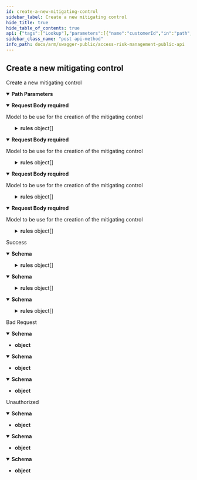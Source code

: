 ```yaml
---
id: create-a-new-mitigating-control
sidebar_label: Create a new mitigating control
hide_title: true
hide_table_of_contents: true
api: {"tags":["Lookup"],"parameters":[{"name":"customerId","in":"path","description":"Id of the customer","required":true,"schema":{"type":"string","format":"uuid"}}],"requestBody":{"description":"Model to be use for the creation of the mitigating control","content":{"application/json-patch+json":{"schema":{"required":["accountId","code","description","frequency","id","name","objective","ownerUsername","type"],"type":"object","properties":{"accountId":{"type":"integer","format":"int32"},"ownerUsername":{"type":"string"},"type":{"enum":["Undefined","ManualPreventative","AutomaticDetective","AutomativePreventative","ManualDetective"],"type":"string"},"code":{"type":"string"},"objective":{"type":"string"},"frequency":{"enum":["Daily","Weekly","Monthly","Quarterly","BiAnnual","Annual","AdHoc"],"type":"string"},"requiresTesting":{"type":"boolean"},"createdBy":{"type":"string","nullable":true},"createdDate":{"type":"string","format":"date-time"},"updatedBy":{"type":"string","nullable":true},"updatedDate":{"type":"string","format":"date-time","nullable":true},"rules":{"type":"array","items":{"required":["reason"],"type":"object","properties":{"id":{"type":"string","format":"uuid"},"ruleId":{"type":"string","format":"uuid"},"ruleName":{"type":"string","nullable":true},"reason":{"type":"string"},"users":{"type":"array","items":{"required":["reason","username"],"type":"object","properties":{"id":{"type":"string","format":"uuid"},"username":{"type":"string"},"reason":{"type":"string"}},"additionalProperties":false},"nullable":true}},"additionalProperties":false},"nullable":true},"id":{"type":"string","format":"uuid"},"mitigatingControlCode":{"type":"string","nullable":true},"name":{"type":"string"},"description":{"type":"string"}},"additionalProperties":false}},"application/json":{"schema":{"required":["accountId","code","description","frequency","id","name","objective","ownerUsername","type"],"type":"object","properties":{"accountId":{"type":"integer","format":"int32"},"ownerUsername":{"type":"string"},"type":{"enum":["Undefined","ManualPreventative","AutomaticDetective","AutomativePreventative","ManualDetective"],"type":"string"},"code":{"type":"string"},"objective":{"type":"string"},"frequency":{"enum":["Daily","Weekly","Monthly","Quarterly","BiAnnual","Annual","AdHoc"],"type":"string"},"requiresTesting":{"type":"boolean"},"createdBy":{"type":"string","nullable":true},"createdDate":{"type":"string","format":"date-time"},"updatedBy":{"type":"string","nullable":true},"updatedDate":{"type":"string","format":"date-time","nullable":true},"rules":{"type":"array","items":{"required":["reason"],"type":"object","properties":{"id":{"type":"string","format":"uuid"},"ruleId":{"type":"string","format":"uuid"},"ruleName":{"type":"string","nullable":true},"reason":{"type":"string"},"users":{"type":"array","items":{"required":["reason","username"],"type":"object","properties":{"id":{"type":"string","format":"uuid"},"username":{"type":"string"},"reason":{"type":"string"}},"additionalProperties":false},"nullable":true}},"additionalProperties":false},"nullable":true},"id":{"type":"string","format":"uuid"},"mitigatingControlCode":{"type":"string","nullable":true},"name":{"type":"string"},"description":{"type":"string"}},"additionalProperties":false}},"text/json":{"schema":{"required":["accountId","code","description","frequency","id","name","objective","ownerUsername","type"],"type":"object","properties":{"accountId":{"type":"integer","format":"int32"},"ownerUsername":{"type":"string"},"type":{"enum":["Undefined","ManualPreventative","AutomaticDetective","AutomativePreventative","ManualDetective"],"type":"string"},"code":{"type":"string"},"objective":{"type":"string"},"frequency":{"enum":["Daily","Weekly","Monthly","Quarterly","BiAnnual","Annual","AdHoc"],"type":"string"},"requiresTesting":{"type":"boolean"},"createdBy":{"type":"string","nullable":true},"createdDate":{"type":"string","format":"date-time"},"updatedBy":{"type":"string","nullable":true},"updatedDate":{"type":"string","format":"date-time","nullable":true},"rules":{"type":"array","items":{"required":["reason"],"type":"object","properties":{"id":{"type":"string","format":"uuid"},"ruleId":{"type":"string","format":"uuid"},"ruleName":{"type":"string","nullable":true},"reason":{"type":"string"},"users":{"type":"array","items":{"required":["reason","username"],"type":"object","properties":{"id":{"type":"string","format":"uuid"},"username":{"type":"string"},"reason":{"type":"string"}},"additionalProperties":false},"nullable":true}},"additionalProperties":false},"nullable":true},"id":{"type":"string","format":"uuid"},"mitigatingControlCode":{"type":"string","nullable":true},"name":{"type":"string"},"description":{"type":"string"}},"additionalProperties":false}},"application/*+json":{"schema":{"required":["accountId","code","description","frequency","id","name","objective","ownerUsername","type"],"type":"object","properties":{"accountId":{"type":"integer","format":"int32"},"ownerUsername":{"type":"string"},"type":{"enum":["Undefined","ManualPreventative","AutomaticDetective","AutomativePreventative","ManualDetective"],"type":"string"},"code":{"type":"string"},"objective":{"type":"string"},"frequency":{"enum":["Daily","Weekly","Monthly","Quarterly","BiAnnual","Annual","AdHoc"],"type":"string"},"requiresTesting":{"type":"boolean"},"createdBy":{"type":"string","nullable":true},"createdDate":{"type":"string","format":"date-time"},"updatedBy":{"type":"string","nullable":true},"updatedDate":{"type":"string","format":"date-time","nullable":true},"rules":{"type":"array","items":{"required":["reason"],"type":"object","properties":{"id":{"type":"string","format":"uuid"},"ruleId":{"type":"string","format":"uuid"},"ruleName":{"type":"string","nullable":true},"reason":{"type":"string"},"users":{"type":"array","items":{"required":["reason","username"],"type":"object","properties":{"id":{"type":"string","format":"uuid"},"username":{"type":"string"},"reason":{"type":"string"}},"additionalProperties":false},"nullable":true}},"additionalProperties":false},"nullable":true},"id":{"type":"string","format":"uuid"},"mitigatingControlCode":{"type":"string","nullable":true},"name":{"type":"string"},"description":{"type":"string"}},"additionalProperties":false}}},"required":true},"responses":{"200":{"description":"Success","content":{"text/plain":{"schema":{"required":["accountId","code","description","frequency","id","name","objective","ownerUsername","type"],"type":"object","properties":{"accountId":{"type":"integer","format":"int32"},"ownerUsername":{"type":"string"},"type":{"enum":["Undefined","ManualPreventative","AutomaticDetective","AutomativePreventative","ManualDetective"],"type":"string"},"code":{"type":"string"},"objective":{"type":"string"},"frequency":{"enum":["Daily","Weekly","Monthly","Quarterly","BiAnnual","Annual","AdHoc"],"type":"string"},"requiresTesting":{"type":"boolean"},"createdBy":{"type":"string","nullable":true},"createdDate":{"type":"string","format":"date-time"},"updatedBy":{"type":"string","nullable":true},"updatedDate":{"type":"string","format":"date-time","nullable":true},"rules":{"type":"array","items":{"required":["reason"],"type":"object","properties":{"id":{"type":"string","format":"uuid"},"ruleId":{"type":"string","format":"uuid"},"ruleName":{"type":"string","nullable":true},"reason":{"type":"string"},"users":{"type":"array","items":{"required":["reason","username"],"type":"object","properties":{"id":{"type":"string","format":"uuid"},"username":{"type":"string"},"reason":{"type":"string"}},"additionalProperties":false},"nullable":true}},"additionalProperties":false},"nullable":true},"id":{"type":"string","format":"uuid"},"mitigatingControlCode":{"type":"string","nullable":true},"name":{"type":"string"},"description":{"type":"string"}},"additionalProperties":false}},"application/json":{"schema":{"required":["accountId","code","description","frequency","id","name","objective","ownerUsername","type"],"type":"object","properties":{"accountId":{"type":"integer","format":"int32"},"ownerUsername":{"type":"string"},"type":{"enum":["Undefined","ManualPreventative","AutomaticDetective","AutomativePreventative","ManualDetective"],"type":"string"},"code":{"type":"string"},"objective":{"type":"string"},"frequency":{"enum":["Daily","Weekly","Monthly","Quarterly","BiAnnual","Annual","AdHoc"],"type":"string"},"requiresTesting":{"type":"boolean"},"createdBy":{"type":"string","nullable":true},"createdDate":{"type":"string","format":"date-time"},"updatedBy":{"type":"string","nullable":true},"updatedDate":{"type":"string","format":"date-time","nullable":true},"rules":{"type":"array","items":{"required":["reason"],"type":"object","properties":{"id":{"type":"string","format":"uuid"},"ruleId":{"type":"string","format":"uuid"},"ruleName":{"type":"string","nullable":true},"reason":{"type":"string"},"users":{"type":"array","items":{"required":["reason","username"],"type":"object","properties":{"id":{"type":"string","format":"uuid"},"username":{"type":"string"},"reason":{"type":"string"}},"additionalProperties":false},"nullable":true}},"additionalProperties":false},"nullable":true},"id":{"type":"string","format":"uuid"},"mitigatingControlCode":{"type":"string","nullable":true},"name":{"type":"string"},"description":{"type":"string"}},"additionalProperties":false}},"text/json":{"schema":{"required":["accountId","code","description","frequency","id","name","objective","ownerUsername","type"],"type":"object","properties":{"accountId":{"type":"integer","format":"int32"},"ownerUsername":{"type":"string"},"type":{"enum":["Undefined","ManualPreventative","AutomaticDetective","AutomativePreventative","ManualDetective"],"type":"string"},"code":{"type":"string"},"objective":{"type":"string"},"frequency":{"enum":["Daily","Weekly","Monthly","Quarterly","BiAnnual","Annual","AdHoc"],"type":"string"},"requiresTesting":{"type":"boolean"},"createdBy":{"type":"string","nullable":true},"createdDate":{"type":"string","format":"date-time"},"updatedBy":{"type":"string","nullable":true},"updatedDate":{"type":"string","format":"date-time","nullable":true},"rules":{"type":"array","items":{"required":["reason"],"type":"object","properties":{"id":{"type":"string","format":"uuid"},"ruleId":{"type":"string","format":"uuid"},"ruleName":{"type":"string","nullable":true},"reason":{"type":"string"},"users":{"type":"array","items":{"required":["reason","username"],"type":"object","properties":{"id":{"type":"string","format":"uuid"},"username":{"type":"string"},"reason":{"type":"string"}},"additionalProperties":false},"nullable":true}},"additionalProperties":false},"nullable":true},"id":{"type":"string","format":"uuid"},"mitigatingControlCode":{"type":"string","nullable":true},"name":{"type":"string"},"description":{"type":"string"}},"additionalProperties":false}}}},"400":{"description":"Bad Request","content":{"text/plain":{"schema":{"type":"object","additionalProperties":false}},"application/json":{"schema":{"type":"object","additionalProperties":false}},"text/json":{"schema":{"type":"object","additionalProperties":false}}}},"401":{"description":"Unauthorized","content":{"text/plain":{"schema":{"type":"object","additionalProperties":false}},"application/json":{"schema":{"type":"object","additionalProperties":false}},"text/json":{"schema":{"type":"object","additionalProperties":false}}}}},"description":"Create a new mitigating control","method":"post","path":"/api/v1/lookup/customer/{customerId}/mitigatingControls","jsonRequestBodyExample":{"accountId":0,"ownerUsername":"string","type":"Undefined","code":"string","objective":"string","frequency":"Daily","requiresTesting":true,"createdBy":"string","createdDate":"2022-08-18","updatedBy":"string","updatedDate":"2022-08-18","rules":[{"id":"3fa85f64-5717-4562-b3fc-2c963f66afa6","ruleId":"3fa85f64-5717-4562-b3fc-2c963f66afa6","ruleName":"string","reason":"string","users":[{"id":"3fa85f64-5717-4562-b3fc-2c963f66afa6","username":"string","reason":"string"}]}],"id":"3fa85f64-5717-4562-b3fc-2c963f66afa6","mitigatingControlCode":"string","name":"string","description":"string"},"info":{"title":"Access Risk Management Public API","version":"1.0"},"postman":{"name":"Create a new mitigating control","description":{"type":"text/plain"},"url":{"path":["api","v1","lookup","customer",":customerId","mitigatingControls"],"host":["{{baseUrl}}"],"query":[],"variable":[{"disabled":false,"description":{"content":"(Required) Id of the customer","type":"text/plain"},"type":"any","value":"","key":"customerId"}]},"header":[{"key":"Content-Type","value":"application/json"},{"key":"Accept","value":"text/plain"}],"method":"POST","body":{"mode":"raw","raw":"\"\"","options":{"raw":{"language":"json"}}}}}
sidebar_class_name: "post api-method"
info_path: docs/arm/swagger-public/access-risk-management-public-api
---
```



## Create a new mitigating control



Create a new mitigating control

<details style={{"marginBottom":"1rem"}} data-collapsed={false} open={true}><summary style={{}}><strong>Path Parameters</strong></summary><div><ul><ParamsItem className={"paramsItem"} param={{"name":"customerId","in":"path","description":"Id of the customer","required":true,"schema":{"type":"string","format":"uuid"}}}></ParamsItem></ul></div></details><MimeTabs groupId={"mime-type"}><TabItem label={"application/json-patch+json"} value={"application/json-patch+json"}><details style={{}} data-collapsed={false} open={true}><summary style={{"textAlign":"left"}}><strong>Request Body</strong><strong style={{"fontSize":"var(--ifm-code-font-size)","color":"var(--openapi-required)"}}> required</strong></summary><div style={{"textAlign":"left","marginLeft":"1rem"}}><div style={{"marginTop":"1rem","marginBottom":"1rem"}}>

Model to be use for the creation of the mitigating control

</div></div><ul style={{"marginLeft":"1rem"}}><SchemaItem collapsible={false} name={"accountId"} required={true} schemaDescription={undefined} schemaName={"int32"} qualifierMessage={undefined} defaultValue={undefined}></SchemaItem><SchemaItem collapsible={false} name={"ownerUsername"} required={true} schemaDescription={undefined} schemaName={"string"} qualifierMessage={undefined} defaultValue={undefined}></SchemaItem><SchemaItem collapsible={false} name={"type"} required={true} schemaDescription={undefined} schemaName={"string"} qualifierMessage={"**Possible values:** [`Undefined`, `ManualPreventative`, `AutomaticDetective`, `AutomativePreventative`, `ManualDetective`]"} defaultValue={undefined}></SchemaItem><SchemaItem collapsible={false} name={"code"} required={true} schemaDescription={undefined} schemaName={"string"} qualifierMessage={undefined} defaultValue={undefined}></SchemaItem><SchemaItem collapsible={false} name={"objective"} required={true} schemaDescription={undefined} schemaName={"string"} qualifierMessage={undefined} defaultValue={undefined}></SchemaItem><SchemaItem collapsible={false} name={"frequency"} required={true} schemaDescription={undefined} schemaName={"string"} qualifierMessage={"**Possible values:** [`Daily`, `Weekly`, `Monthly`, `Quarterly`, `BiAnnual`, `Annual`, `AdHoc`]"} defaultValue={undefined}></SchemaItem><SchemaItem collapsible={false} name={"requiresTesting"} required={false} schemaDescription={undefined} schemaName={"boolean"} qualifierMessage={undefined} defaultValue={undefined}></SchemaItem><SchemaItem collapsible={false} name={"createdBy"} required={false} schemaDescription={undefined} schemaName={"string"} qualifierMessage={undefined} defaultValue={undefined}></SchemaItem><SchemaItem collapsible={false} name={"createdDate"} required={false} schemaDescription={undefined} schemaName={"date-time"} qualifierMessage={undefined} defaultValue={undefined}></SchemaItem><SchemaItem collapsible={false} name={"updatedBy"} required={false} schemaDescription={undefined} schemaName={"string"} qualifierMessage={undefined} defaultValue={undefined}></SchemaItem><SchemaItem collapsible={false} name={"updatedDate"} required={false} schemaDescription={undefined} schemaName={"date-time"} qualifierMessage={undefined} defaultValue={undefined}></SchemaItem><SchemaItem collapsible={true} className={"schemaItem"}><details style={{}}><summary style={{}}><strong>rules</strong><span style={{"opacity":"0.6"}}> object[]</span></summary><div style={{"marginLeft":"1rem"}}><SchemaItem collapsible={false} name={"id"} required={false} schemaDescription={undefined} schemaName={"uuid"} qualifierMessage={undefined} defaultValue={undefined}></SchemaItem><SchemaItem collapsible={false} name={"ruleId"} required={false} schemaDescription={undefined} schemaName={"uuid"} qualifierMessage={undefined} defaultValue={undefined}></SchemaItem><SchemaItem collapsible={false} name={"ruleName"} required={false} schemaDescription={undefined} schemaName={"string"} qualifierMessage={undefined} defaultValue={undefined}></SchemaItem><SchemaItem collapsible={false} name={"reason"} required={true} schemaDescription={undefined} schemaName={"string"} qualifierMessage={undefined} defaultValue={undefined}></SchemaItem><SchemaItem collapsible={true} className={"schemaItem"}><details style={{}}><summary style={{}}><strong>users</strong><span style={{"opacity":"0.6"}}> object[]</span></summary><div style={{"marginLeft":"1rem"}}><SchemaItem collapsible={false} name={"id"} required={false} schemaDescription={undefined} schemaName={"uuid"} qualifierMessage={undefined} defaultValue={undefined}></SchemaItem><SchemaItem collapsible={false} name={"username"} required={true} schemaDescription={undefined} schemaName={"string"} qualifierMessage={undefined} defaultValue={undefined}></SchemaItem><SchemaItem collapsible={false} name={"reason"} required={true} schemaDescription={undefined} schemaName={"string"} qualifierMessage={undefined} defaultValue={undefined}></SchemaItem></div></details></SchemaItem></div></details></SchemaItem><SchemaItem collapsible={false} name={"id"} required={true} schemaDescription={undefined} schemaName={"uuid"} qualifierMessage={undefined} defaultValue={undefined}></SchemaItem><SchemaItem collapsible={false} name={"mitigatingControlCode"} required={false} schemaDescription={undefined} schemaName={"string"} qualifierMessage={undefined} defaultValue={undefined}></SchemaItem><SchemaItem collapsible={false} name={"name"} required={true} schemaDescription={undefined} schemaName={"string"} qualifierMessage={undefined} defaultValue={undefined}></SchemaItem><SchemaItem collapsible={false} name={"description"} required={true} schemaDescription={undefined} schemaName={"string"} qualifierMessage={undefined} defaultValue={undefined}></SchemaItem></ul></details></TabItem><TabItem label={"application/json"} value={"application/json"}><details style={{}} data-collapsed={false} open={true}><summary style={{"textAlign":"left"}}><strong>Request Body</strong><strong style={{"fontSize":"var(--ifm-code-font-size)","color":"var(--openapi-required)"}}> required</strong></summary><div style={{"textAlign":"left","marginLeft":"1rem"}}><div style={{"marginTop":"1rem","marginBottom":"1rem"}}>

Model to be use for the creation of the mitigating control

</div></div><ul style={{"marginLeft":"1rem"}}><SchemaItem collapsible={false} name={"accountId"} required={true} schemaDescription={undefined} schemaName={"int32"} qualifierMessage={undefined} defaultValue={undefined}></SchemaItem><SchemaItem collapsible={false} name={"ownerUsername"} required={true} schemaDescription={undefined} schemaName={"string"} qualifierMessage={undefined} defaultValue={undefined}></SchemaItem><SchemaItem collapsible={false} name={"type"} required={true} schemaDescription={undefined} schemaName={"string"} qualifierMessage={"**Possible values:** [`Undefined`, `ManualPreventative`, `AutomaticDetective`, `AutomativePreventative`, `ManualDetective`]"} defaultValue={undefined}></SchemaItem><SchemaItem collapsible={false} name={"code"} required={true} schemaDescription={undefined} schemaName={"string"} qualifierMessage={undefined} defaultValue={undefined}></SchemaItem><SchemaItem collapsible={false} name={"objective"} required={true} schemaDescription={undefined} schemaName={"string"} qualifierMessage={undefined} defaultValue={undefined}></SchemaItem><SchemaItem collapsible={false} name={"frequency"} required={true} schemaDescription={undefined} schemaName={"string"} qualifierMessage={"**Possible values:** [`Daily`, `Weekly`, `Monthly`, `Quarterly`, `BiAnnual`, `Annual`, `AdHoc`]"} defaultValue={undefined}></SchemaItem><SchemaItem collapsible={false} name={"requiresTesting"} required={false} schemaDescription={undefined} schemaName={"boolean"} qualifierMessage={undefined} defaultValue={undefined}></SchemaItem><SchemaItem collapsible={false} name={"createdBy"} required={false} schemaDescription={undefined} schemaName={"string"} qualifierMessage={undefined} defaultValue={undefined}></SchemaItem><SchemaItem collapsible={false} name={"createdDate"} required={false} schemaDescription={undefined} schemaName={"date-time"} qualifierMessage={undefined} defaultValue={undefined}></SchemaItem><SchemaItem collapsible={false} name={"updatedBy"} required={false} schemaDescription={undefined} schemaName={"string"} qualifierMessage={undefined} defaultValue={undefined}></SchemaItem><SchemaItem collapsible={false} name={"updatedDate"} required={false} schemaDescription={undefined} schemaName={"date-time"} qualifierMessage={undefined} defaultValue={undefined}></SchemaItem><SchemaItem collapsible={true} className={"schemaItem"}><details style={{}}><summary style={{}}><strong>rules</strong><span style={{"opacity":"0.6"}}> object[]</span></summary><div style={{"marginLeft":"1rem"}}><SchemaItem collapsible={false} name={"id"} required={false} schemaDescription={undefined} schemaName={"uuid"} qualifierMessage={undefined} defaultValue={undefined}></SchemaItem><SchemaItem collapsible={false} name={"ruleId"} required={false} schemaDescription={undefined} schemaName={"uuid"} qualifierMessage={undefined} defaultValue={undefined}></SchemaItem><SchemaItem collapsible={false} name={"ruleName"} required={false} schemaDescription={undefined} schemaName={"string"} qualifierMessage={undefined} defaultValue={undefined}></SchemaItem><SchemaItem collapsible={false} name={"reason"} required={true} schemaDescription={undefined} schemaName={"string"} qualifierMessage={undefined} defaultValue={undefined}></SchemaItem><SchemaItem collapsible={true} className={"schemaItem"}><details style={{}}><summary style={{}}><strong>users</strong><span style={{"opacity":"0.6"}}> object[]</span></summary><div style={{"marginLeft":"1rem"}}><SchemaItem collapsible={false} name={"id"} required={false} schemaDescription={undefined} schemaName={"uuid"} qualifierMessage={undefined} defaultValue={undefined}></SchemaItem><SchemaItem collapsible={false} name={"username"} required={true} schemaDescription={undefined} schemaName={"string"} qualifierMessage={undefined} defaultValue={undefined}></SchemaItem><SchemaItem collapsible={false} name={"reason"} required={true} schemaDescription={undefined} schemaName={"string"} qualifierMessage={undefined} defaultValue={undefined}></SchemaItem></div></details></SchemaItem></div></details></SchemaItem><SchemaItem collapsible={false} name={"id"} required={true} schemaDescription={undefined} schemaName={"uuid"} qualifierMessage={undefined} defaultValue={undefined}></SchemaItem><SchemaItem collapsible={false} name={"mitigatingControlCode"} required={false} schemaDescription={undefined} schemaName={"string"} qualifierMessage={undefined} defaultValue={undefined}></SchemaItem><SchemaItem collapsible={false} name={"name"} required={true} schemaDescription={undefined} schemaName={"string"} qualifierMessage={undefined} defaultValue={undefined}></SchemaItem><SchemaItem collapsible={false} name={"description"} required={true} schemaDescription={undefined} schemaName={"string"} qualifierMessage={undefined} defaultValue={undefined}></SchemaItem></ul></details></TabItem><TabItem label={"text/json"} value={"text/json"}><details style={{}} data-collapsed={false} open={true}><summary style={{"textAlign":"left"}}><strong>Request Body</strong><strong style={{"fontSize":"var(--ifm-code-font-size)","color":"var(--openapi-required)"}}> required</strong></summary><div style={{"textAlign":"left","marginLeft":"1rem"}}><div style={{"marginTop":"1rem","marginBottom":"1rem"}}>

Model to be use for the creation of the mitigating control

</div></div><ul style={{"marginLeft":"1rem"}}><SchemaItem collapsible={false} name={"accountId"} required={true} schemaDescription={undefined} schemaName={"int32"} qualifierMessage={undefined} defaultValue={undefined}></SchemaItem><SchemaItem collapsible={false} name={"ownerUsername"} required={true} schemaDescription={undefined} schemaName={"string"} qualifierMessage={undefined} defaultValue={undefined}></SchemaItem><SchemaItem collapsible={false} name={"type"} required={true} schemaDescription={undefined} schemaName={"string"} qualifierMessage={"**Possible values:** [`Undefined`, `ManualPreventative`, `AutomaticDetective`, `AutomativePreventative`, `ManualDetective`]"} defaultValue={undefined}></SchemaItem><SchemaItem collapsible={false} name={"code"} required={true} schemaDescription={undefined} schemaName={"string"} qualifierMessage={undefined} defaultValue={undefined}></SchemaItem><SchemaItem collapsible={false} name={"objective"} required={true} schemaDescription={undefined} schemaName={"string"} qualifierMessage={undefined} defaultValue={undefined}></SchemaItem><SchemaItem collapsible={false} name={"frequency"} required={true} schemaDescription={undefined} schemaName={"string"} qualifierMessage={"**Possible values:** [`Daily`, `Weekly`, `Monthly`, `Quarterly`, `BiAnnual`, `Annual`, `AdHoc`]"} defaultValue={undefined}></SchemaItem><SchemaItem collapsible={false} name={"requiresTesting"} required={false} schemaDescription={undefined} schemaName={"boolean"} qualifierMessage={undefined} defaultValue={undefined}></SchemaItem><SchemaItem collapsible={false} name={"createdBy"} required={false} schemaDescription={undefined} schemaName={"string"} qualifierMessage={undefined} defaultValue={undefined}></SchemaItem><SchemaItem collapsible={false} name={"createdDate"} required={false} schemaDescription={undefined} schemaName={"date-time"} qualifierMessage={undefined} defaultValue={undefined}></SchemaItem><SchemaItem collapsible={false} name={"updatedBy"} required={false} schemaDescription={undefined} schemaName={"string"} qualifierMessage={undefined} defaultValue={undefined}></SchemaItem><SchemaItem collapsible={false} name={"updatedDate"} required={false} schemaDescription={undefined} schemaName={"date-time"} qualifierMessage={undefined} defaultValue={undefined}></SchemaItem><SchemaItem collapsible={true} className={"schemaItem"}><details style={{}}><summary style={{}}><strong>rules</strong><span style={{"opacity":"0.6"}}> object[]</span></summary><div style={{"marginLeft":"1rem"}}><SchemaItem collapsible={false} name={"id"} required={false} schemaDescription={undefined} schemaName={"uuid"} qualifierMessage={undefined} defaultValue={undefined}></SchemaItem><SchemaItem collapsible={false} name={"ruleId"} required={false} schemaDescription={undefined} schemaName={"uuid"} qualifierMessage={undefined} defaultValue={undefined}></SchemaItem><SchemaItem collapsible={false} name={"ruleName"} required={false} schemaDescription={undefined} schemaName={"string"} qualifierMessage={undefined} defaultValue={undefined}></SchemaItem><SchemaItem collapsible={false} name={"reason"} required={true} schemaDescription={undefined} schemaName={"string"} qualifierMessage={undefined} defaultValue={undefined}></SchemaItem><SchemaItem collapsible={true} className={"schemaItem"}><details style={{}}><summary style={{}}><strong>users</strong><span style={{"opacity":"0.6"}}> object[]</span></summary><div style={{"marginLeft":"1rem"}}><SchemaItem collapsible={false} name={"id"} required={false} schemaDescription={undefined} schemaName={"uuid"} qualifierMessage={undefined} defaultValue={undefined}></SchemaItem><SchemaItem collapsible={false} name={"username"} required={true} schemaDescription={undefined} schemaName={"string"} qualifierMessage={undefined} defaultValue={undefined}></SchemaItem><SchemaItem collapsible={false} name={"reason"} required={true} schemaDescription={undefined} schemaName={"string"} qualifierMessage={undefined} defaultValue={undefined}></SchemaItem></div></details></SchemaItem></div></details></SchemaItem><SchemaItem collapsible={false} name={"id"} required={true} schemaDescription={undefined} schemaName={"uuid"} qualifierMessage={undefined} defaultValue={undefined}></SchemaItem><SchemaItem collapsible={false} name={"mitigatingControlCode"} required={false} schemaDescription={undefined} schemaName={"string"} qualifierMessage={undefined} defaultValue={undefined}></SchemaItem><SchemaItem collapsible={false} name={"name"} required={true} schemaDescription={undefined} schemaName={"string"} qualifierMessage={undefined} defaultValue={undefined}></SchemaItem><SchemaItem collapsible={false} name={"description"} required={true} schemaDescription={undefined} schemaName={"string"} qualifierMessage={undefined} defaultValue={undefined}></SchemaItem></ul></details></TabItem><TabItem label={"application/*+json"} value={"application/*+json"}><details style={{}} data-collapsed={false} open={true}><summary style={{"textAlign":"left"}}><strong>Request Body</strong><strong style={{"fontSize":"var(--ifm-code-font-size)","color":"var(--openapi-required)"}}> required</strong></summary><div style={{"textAlign":"left","marginLeft":"1rem"}}><div style={{"marginTop":"1rem","marginBottom":"1rem"}}>

Model to be use for the creation of the mitigating control

</div></div><ul style={{"marginLeft":"1rem"}}><SchemaItem collapsible={false} name={"accountId"} required={true} schemaDescription={undefined} schemaName={"int32"} qualifierMessage={undefined} defaultValue={undefined}></SchemaItem><SchemaItem collapsible={false} name={"ownerUsername"} required={true} schemaDescription={undefined} schemaName={"string"} qualifierMessage={undefined} defaultValue={undefined}></SchemaItem><SchemaItem collapsible={false} name={"type"} required={true} schemaDescription={undefined} schemaName={"string"} qualifierMessage={"**Possible values:** [`Undefined`, `ManualPreventative`, `AutomaticDetective`, `AutomativePreventative`, `ManualDetective`]"} defaultValue={undefined}></SchemaItem><SchemaItem collapsible={false} name={"code"} required={true} schemaDescription={undefined} schemaName={"string"} qualifierMessage={undefined} defaultValue={undefined}></SchemaItem><SchemaItem collapsible={false} name={"objective"} required={true} schemaDescription={undefined} schemaName={"string"} qualifierMessage={undefined} defaultValue={undefined}></SchemaItem><SchemaItem collapsible={false} name={"frequency"} required={true} schemaDescription={undefined} schemaName={"string"} qualifierMessage={"**Possible values:** [`Daily`, `Weekly`, `Monthly`, `Quarterly`, `BiAnnual`, `Annual`, `AdHoc`]"} defaultValue={undefined}></SchemaItem><SchemaItem collapsible={false} name={"requiresTesting"} required={false} schemaDescription={undefined} schemaName={"boolean"} qualifierMessage={undefined} defaultValue={undefined}></SchemaItem><SchemaItem collapsible={false} name={"createdBy"} required={false} schemaDescription={undefined} schemaName={"string"} qualifierMessage={undefined} defaultValue={undefined}></SchemaItem><SchemaItem collapsible={false} name={"createdDate"} required={false} schemaDescription={undefined} schemaName={"date-time"} qualifierMessage={undefined} defaultValue={undefined}></SchemaItem><SchemaItem collapsible={false} name={"updatedBy"} required={false} schemaDescription={undefined} schemaName={"string"} qualifierMessage={undefined} defaultValue={undefined}></SchemaItem><SchemaItem collapsible={false} name={"updatedDate"} required={false} schemaDescription={undefined} schemaName={"date-time"} qualifierMessage={undefined} defaultValue={undefined}></SchemaItem><SchemaItem collapsible={true} className={"schemaItem"}><details style={{}}><summary style={{}}><strong>rules</strong><span style={{"opacity":"0.6"}}> object[]</span></summary><div style={{"marginLeft":"1rem"}}><SchemaItem collapsible={false} name={"id"} required={false} schemaDescription={undefined} schemaName={"uuid"} qualifierMessage={undefined} defaultValue={undefined}></SchemaItem><SchemaItem collapsible={false} name={"ruleId"} required={false} schemaDescription={undefined} schemaName={"uuid"} qualifierMessage={undefined} defaultValue={undefined}></SchemaItem><SchemaItem collapsible={false} name={"ruleName"} required={false} schemaDescription={undefined} schemaName={"string"} qualifierMessage={undefined} defaultValue={undefined}></SchemaItem><SchemaItem collapsible={false} name={"reason"} required={true} schemaDescription={undefined} schemaName={"string"} qualifierMessage={undefined} defaultValue={undefined}></SchemaItem><SchemaItem collapsible={true} className={"schemaItem"}><details style={{}}><summary style={{}}><strong>users</strong><span style={{"opacity":"0.6"}}> object[]</span></summary><div style={{"marginLeft":"1rem"}}><SchemaItem collapsible={false} name={"id"} required={false} schemaDescription={undefined} schemaName={"uuid"} qualifierMessage={undefined} defaultValue={undefined}></SchemaItem><SchemaItem collapsible={false} name={"username"} required={true} schemaDescription={undefined} schemaName={"string"} qualifierMessage={undefined} defaultValue={undefined}></SchemaItem><SchemaItem collapsible={false} name={"reason"} required={true} schemaDescription={undefined} schemaName={"string"} qualifierMessage={undefined} defaultValue={undefined}></SchemaItem></div></details></SchemaItem></div></details></SchemaItem><SchemaItem collapsible={false} name={"id"} required={true} schemaDescription={undefined} schemaName={"uuid"} qualifierMessage={undefined} defaultValue={undefined}></SchemaItem><SchemaItem collapsible={false} name={"mitigatingControlCode"} required={false} schemaDescription={undefined} schemaName={"string"} qualifierMessage={undefined} defaultValue={undefined}></SchemaItem><SchemaItem collapsible={false} name={"name"} required={true} schemaDescription={undefined} schemaName={"string"} qualifierMessage={undefined} defaultValue={undefined}></SchemaItem><SchemaItem collapsible={false} name={"description"} required={true} schemaDescription={undefined} schemaName={"string"} qualifierMessage={undefined} defaultValue={undefined}></SchemaItem></ul></details></TabItem></MimeTabs><div><ApiTabs><TabItem label={"200"} value={"200"}><div>

Success

</div><div><MimeTabs groupId={"mime-type"}><TabItem label={"text/plain"} value={"text/plain"}><SchemaTabs groupId={"schema-tabs"}><TabItem label={"Schema"} value={"Schema"}><details style={{}} data-collapsed={false} open={true}><summary style={{"textAlign":"left"}}><strong>Schema</strong></summary><div style={{"textAlign":"left","marginLeft":"1rem"}}></div><ul style={{"marginLeft":"1rem"}}><SchemaItem collapsible={false} name={"accountId"} required={false} schemaDescription={undefined} schemaName={"int32"} qualifierMessage={undefined} defaultValue={undefined}></SchemaItem><SchemaItem collapsible={false} name={"ownerUsername"} required={false} schemaDescription={undefined} schemaName={"string"} qualifierMessage={undefined} defaultValue={undefined}></SchemaItem><SchemaItem collapsible={false} name={"type"} required={false} schemaDescription={undefined} schemaName={"string"} qualifierMessage={"**Possible values:** [`Undefined`, `ManualPreventative`, `AutomaticDetective`, `AutomativePreventative`, `ManualDetective`]"} defaultValue={undefined}></SchemaItem><SchemaItem collapsible={false} name={"code"} required={false} schemaDescription={undefined} schemaName={"string"} qualifierMessage={undefined} defaultValue={undefined}></SchemaItem><SchemaItem collapsible={false} name={"objective"} required={false} schemaDescription={undefined} schemaName={"string"} qualifierMessage={undefined} defaultValue={undefined}></SchemaItem><SchemaItem collapsible={false} name={"frequency"} required={false} schemaDescription={undefined} schemaName={"string"} qualifierMessage={"**Possible values:** [`Daily`, `Weekly`, `Monthly`, `Quarterly`, `BiAnnual`, `Annual`, `AdHoc`]"} defaultValue={undefined}></SchemaItem><SchemaItem collapsible={false} name={"requiresTesting"} required={false} schemaDescription={undefined} schemaName={"boolean"} qualifierMessage={undefined} defaultValue={undefined}></SchemaItem><SchemaItem collapsible={false} name={"createdBy"} required={false} schemaDescription={undefined} schemaName={"string"} qualifierMessage={undefined} defaultValue={undefined}></SchemaItem><SchemaItem collapsible={false} name={"createdDate"} required={false} schemaDescription={undefined} schemaName={"date-time"} qualifierMessage={undefined} defaultValue={undefined}></SchemaItem><SchemaItem collapsible={false} name={"updatedBy"} required={false} schemaDescription={undefined} schemaName={"string"} qualifierMessage={undefined} defaultValue={undefined}></SchemaItem><SchemaItem collapsible={false} name={"updatedDate"} required={false} schemaDescription={undefined} schemaName={"date-time"} qualifierMessage={undefined} defaultValue={undefined}></SchemaItem><SchemaItem collapsible={true} className={"schemaItem"}><details style={{}}><summary style={{}}><strong>rules</strong><span style={{"opacity":"0.6"}}> object[]</span></summary><div style={{"marginLeft":"1rem"}}><SchemaItem collapsible={false} name={"id"} required={false} schemaDescription={undefined} schemaName={"uuid"} qualifierMessage={undefined} defaultValue={undefined}></SchemaItem><SchemaItem collapsible={false} name={"ruleId"} required={false} schemaDescription={undefined} schemaName={"uuid"} qualifierMessage={undefined} defaultValue={undefined}></SchemaItem><SchemaItem collapsible={false} name={"ruleName"} required={false} schemaDescription={undefined} schemaName={"string"} qualifierMessage={undefined} defaultValue={undefined}></SchemaItem><SchemaItem collapsible={false} name={"reason"} required={false} schemaDescription={undefined} schemaName={"string"} qualifierMessage={undefined} defaultValue={undefined}></SchemaItem><SchemaItem collapsible={true} className={"schemaItem"}><details style={{}}><summary style={{}}><strong>users</strong><span style={{"opacity":"0.6"}}> object[]</span></summary><div style={{"marginLeft":"1rem"}}><SchemaItem collapsible={false} name={"id"} required={false} schemaDescription={undefined} schemaName={"uuid"} qualifierMessage={undefined} defaultValue={undefined}></SchemaItem><SchemaItem collapsible={false} name={"username"} required={false} schemaDescription={undefined} schemaName={"string"} qualifierMessage={undefined} defaultValue={undefined}></SchemaItem><SchemaItem collapsible={false} name={"reason"} required={false} schemaDescription={undefined} schemaName={"string"} qualifierMessage={undefined} defaultValue={undefined}></SchemaItem></div></details></SchemaItem></div></details></SchemaItem><SchemaItem collapsible={false} name={"id"} required={false} schemaDescription={undefined} schemaName={"uuid"} qualifierMessage={undefined} defaultValue={undefined}></SchemaItem><SchemaItem collapsible={false} name={"mitigatingControlCode"} required={false} schemaDescription={undefined} schemaName={"string"} qualifierMessage={undefined} defaultValue={undefined}></SchemaItem><SchemaItem collapsible={false} name={"name"} required={false} schemaDescription={undefined} schemaName={"string"} qualifierMessage={undefined} defaultValue={undefined}></SchemaItem><SchemaItem collapsible={false} name={"description"} required={false} schemaDescription={undefined} schemaName={"string"} qualifierMessage={undefined} defaultValue={undefined}></SchemaItem></ul></details></TabItem></SchemaTabs></TabItem><TabItem label={"application/json"} value={"application/json"}><SchemaTabs groupId={"schema-tabs"}><TabItem label={"Schema"} value={"Schema"}><details style={{}} data-collapsed={false} open={true}><summary style={{"textAlign":"left"}}><strong>Schema</strong></summary><div style={{"textAlign":"left","marginLeft":"1rem"}}></div><ul style={{"marginLeft":"1rem"}}><SchemaItem collapsible={false} name={"accountId"} required={false} schemaDescription={undefined} schemaName={"int32"} qualifierMessage={undefined} defaultValue={undefined}></SchemaItem><SchemaItem collapsible={false} name={"ownerUsername"} required={false} schemaDescription={undefined} schemaName={"string"} qualifierMessage={undefined} defaultValue={undefined}></SchemaItem><SchemaItem collapsible={false} name={"type"} required={false} schemaDescription={undefined} schemaName={"string"} qualifierMessage={"**Possible values:** [`Undefined`, `ManualPreventative`, `AutomaticDetective`, `AutomativePreventative`, `ManualDetective`]"} defaultValue={undefined}></SchemaItem><SchemaItem collapsible={false} name={"code"} required={false} schemaDescription={undefined} schemaName={"string"} qualifierMessage={undefined} defaultValue={undefined}></SchemaItem><SchemaItem collapsible={false} name={"objective"} required={false} schemaDescription={undefined} schemaName={"string"} qualifierMessage={undefined} defaultValue={undefined}></SchemaItem><SchemaItem collapsible={false} name={"frequency"} required={false} schemaDescription={undefined} schemaName={"string"} qualifierMessage={"**Possible values:** [`Daily`, `Weekly`, `Monthly`, `Quarterly`, `BiAnnual`, `Annual`, `AdHoc`]"} defaultValue={undefined}></SchemaItem><SchemaItem collapsible={false} name={"requiresTesting"} required={false} schemaDescription={undefined} schemaName={"boolean"} qualifierMessage={undefined} defaultValue={undefined}></SchemaItem><SchemaItem collapsible={false} name={"createdBy"} required={false} schemaDescription={undefined} schemaName={"string"} qualifierMessage={undefined} defaultValue={undefined}></SchemaItem><SchemaItem collapsible={false} name={"createdDate"} required={false} schemaDescription={undefined} schemaName={"date-time"} qualifierMessage={undefined} defaultValue={undefined}></SchemaItem><SchemaItem collapsible={false} name={"updatedBy"} required={false} schemaDescription={undefined} schemaName={"string"} qualifierMessage={undefined} defaultValue={undefined}></SchemaItem><SchemaItem collapsible={false} name={"updatedDate"} required={false} schemaDescription={undefined} schemaName={"date-time"} qualifierMessage={undefined} defaultValue={undefined}></SchemaItem><SchemaItem collapsible={true} className={"schemaItem"}><details style={{}}><summary style={{}}><strong>rules</strong><span style={{"opacity":"0.6"}}> object[]</span></summary><div style={{"marginLeft":"1rem"}}><SchemaItem collapsible={false} name={"id"} required={false} schemaDescription={undefined} schemaName={"uuid"} qualifierMessage={undefined} defaultValue={undefined}></SchemaItem><SchemaItem collapsible={false} name={"ruleId"} required={false} schemaDescription={undefined} schemaName={"uuid"} qualifierMessage={undefined} defaultValue={undefined}></SchemaItem><SchemaItem collapsible={false} name={"ruleName"} required={false} schemaDescription={undefined} schemaName={"string"} qualifierMessage={undefined} defaultValue={undefined}></SchemaItem><SchemaItem collapsible={false} name={"reason"} required={false} schemaDescription={undefined} schemaName={"string"} qualifierMessage={undefined} defaultValue={undefined}></SchemaItem><SchemaItem collapsible={true} className={"schemaItem"}><details style={{}}><summary style={{}}><strong>users</strong><span style={{"opacity":"0.6"}}> object[]</span></summary><div style={{"marginLeft":"1rem"}}><SchemaItem collapsible={false} name={"id"} required={false} schemaDescription={undefined} schemaName={"uuid"} qualifierMessage={undefined} defaultValue={undefined}></SchemaItem><SchemaItem collapsible={false} name={"username"} required={false} schemaDescription={undefined} schemaName={"string"} qualifierMessage={undefined} defaultValue={undefined}></SchemaItem><SchemaItem collapsible={false} name={"reason"} required={false} schemaDescription={undefined} schemaName={"string"} qualifierMessage={undefined} defaultValue={undefined}></SchemaItem></div></details></SchemaItem></div></details></SchemaItem><SchemaItem collapsible={false} name={"id"} required={false} schemaDescription={undefined} schemaName={"uuid"} qualifierMessage={undefined} defaultValue={undefined}></SchemaItem><SchemaItem collapsible={false} name={"mitigatingControlCode"} required={false} schemaDescription={undefined} schemaName={"string"} qualifierMessage={undefined} defaultValue={undefined}></SchemaItem><SchemaItem collapsible={false} name={"name"} required={false} schemaDescription={undefined} schemaName={"string"} qualifierMessage={undefined} defaultValue={undefined}></SchemaItem><SchemaItem collapsible={false} name={"description"} required={false} schemaDescription={undefined} schemaName={"string"} qualifierMessage={undefined} defaultValue={undefined}></SchemaItem></ul></details></TabItem></SchemaTabs></TabItem><TabItem label={"text/json"} value={"text/json"}><SchemaTabs groupId={"schema-tabs"}><TabItem label={"Schema"} value={"Schema"}><details style={{}} data-collapsed={false} open={true}><summary style={{"textAlign":"left"}}><strong>Schema</strong></summary><div style={{"textAlign":"left","marginLeft":"1rem"}}></div><ul style={{"marginLeft":"1rem"}}><SchemaItem collapsible={false} name={"accountId"} required={false} schemaDescription={undefined} schemaName={"int32"} qualifierMessage={undefined} defaultValue={undefined}></SchemaItem><SchemaItem collapsible={false} name={"ownerUsername"} required={false} schemaDescription={undefined} schemaName={"string"} qualifierMessage={undefined} defaultValue={undefined}></SchemaItem><SchemaItem collapsible={false} name={"type"} required={false} schemaDescription={undefined} schemaName={"string"} qualifierMessage={"**Possible values:** [`Undefined`, `ManualPreventative`, `AutomaticDetective`, `AutomativePreventative`, `ManualDetective`]"} defaultValue={undefined}></SchemaItem><SchemaItem collapsible={false} name={"code"} required={false} schemaDescription={undefined} schemaName={"string"} qualifierMessage={undefined} defaultValue={undefined}></SchemaItem><SchemaItem collapsible={false} name={"objective"} required={false} schemaDescription={undefined} schemaName={"string"} qualifierMessage={undefined} defaultValue={undefined}></SchemaItem><SchemaItem collapsible={false} name={"frequency"} required={false} schemaDescription={undefined} schemaName={"string"} qualifierMessage={"**Possible values:** [`Daily`, `Weekly`, `Monthly`, `Quarterly`, `BiAnnual`, `Annual`, `AdHoc`]"} defaultValue={undefined}></SchemaItem><SchemaItem collapsible={false} name={"requiresTesting"} required={false} schemaDescription={undefined} schemaName={"boolean"} qualifierMessage={undefined} defaultValue={undefined}></SchemaItem><SchemaItem collapsible={false} name={"createdBy"} required={false} schemaDescription={undefined} schemaName={"string"} qualifierMessage={undefined} defaultValue={undefined}></SchemaItem><SchemaItem collapsible={false} name={"createdDate"} required={false} schemaDescription={undefined} schemaName={"date-time"} qualifierMessage={undefined} defaultValue={undefined}></SchemaItem><SchemaItem collapsible={false} name={"updatedBy"} required={false} schemaDescription={undefined} schemaName={"string"} qualifierMessage={undefined} defaultValue={undefined}></SchemaItem><SchemaItem collapsible={false} name={"updatedDate"} required={false} schemaDescription={undefined} schemaName={"date-time"} qualifierMessage={undefined} defaultValue={undefined}></SchemaItem><SchemaItem collapsible={true} className={"schemaItem"}><details style={{}}><summary style={{}}><strong>rules</strong><span style={{"opacity":"0.6"}}> object[]</span></summary><div style={{"marginLeft":"1rem"}}><SchemaItem collapsible={false} name={"id"} required={false} schemaDescription={undefined} schemaName={"uuid"} qualifierMessage={undefined} defaultValue={undefined}></SchemaItem><SchemaItem collapsible={false} name={"ruleId"} required={false} schemaDescription={undefined} schemaName={"uuid"} qualifierMessage={undefined} defaultValue={undefined}></SchemaItem><SchemaItem collapsible={false} name={"ruleName"} required={false} schemaDescription={undefined} schemaName={"string"} qualifierMessage={undefined} defaultValue={undefined}></SchemaItem><SchemaItem collapsible={false} name={"reason"} required={false} schemaDescription={undefined} schemaName={"string"} qualifierMessage={undefined} defaultValue={undefined}></SchemaItem><SchemaItem collapsible={true} className={"schemaItem"}><details style={{}}><summary style={{}}><strong>users</strong><span style={{"opacity":"0.6"}}> object[]</span></summary><div style={{"marginLeft":"1rem"}}><SchemaItem collapsible={false} name={"id"} required={false} schemaDescription={undefined} schemaName={"uuid"} qualifierMessage={undefined} defaultValue={undefined}></SchemaItem><SchemaItem collapsible={false} name={"username"} required={false} schemaDescription={undefined} schemaName={"string"} qualifierMessage={undefined} defaultValue={undefined}></SchemaItem><SchemaItem collapsible={false} name={"reason"} required={false} schemaDescription={undefined} schemaName={"string"} qualifierMessage={undefined} defaultValue={undefined}></SchemaItem></div></details></SchemaItem></div></details></SchemaItem><SchemaItem collapsible={false} name={"id"} required={false} schemaDescription={undefined} schemaName={"uuid"} qualifierMessage={undefined} defaultValue={undefined}></SchemaItem><SchemaItem collapsible={false} name={"mitigatingControlCode"} required={false} schemaDescription={undefined} schemaName={"string"} qualifierMessage={undefined} defaultValue={undefined}></SchemaItem><SchemaItem collapsible={false} name={"name"} required={false} schemaDescription={undefined} schemaName={"string"} qualifierMessage={undefined} defaultValue={undefined}></SchemaItem><SchemaItem collapsible={false} name={"description"} required={false} schemaDescription={undefined} schemaName={"string"} qualifierMessage={undefined} defaultValue={undefined}></SchemaItem></ul></details></TabItem></SchemaTabs></TabItem></MimeTabs></div></TabItem><TabItem label={"400"} value={"400"}><div>

Bad Request

</div><div><MimeTabs groupId={"mime-type"}><TabItem label={"text/plain"} value={"text/plain"}><SchemaTabs groupId={"schema-tabs"}><TabItem label={"Schema"} value={"Schema"}><details style={{}} data-collapsed={false} open={true}><summary style={{"textAlign":"left"}}><strong>Schema</strong></summary><div style={{"textAlign":"left","marginLeft":"1rem"}}></div><ul style={{"marginLeft":"1rem"}}><li><div><strong>object</strong></div></li></ul></details></TabItem></SchemaTabs></TabItem><TabItem label={"application/json"} value={"application/json"}><SchemaTabs groupId={"schema-tabs"}><TabItem label={"Schema"} value={"Schema"}><details style={{}} data-collapsed={false} open={true}><summary style={{"textAlign":"left"}}><strong>Schema</strong></summary><div style={{"textAlign":"left","marginLeft":"1rem"}}></div><ul style={{"marginLeft":"1rem"}}><li><div><strong>object</strong></div></li></ul></details></TabItem></SchemaTabs></TabItem><TabItem label={"text/json"} value={"text/json"}><SchemaTabs groupId={"schema-tabs"}><TabItem label={"Schema"} value={"Schema"}><details style={{}} data-collapsed={false} open={true}><summary style={{"textAlign":"left"}}><strong>Schema</strong></summary><div style={{"textAlign":"left","marginLeft":"1rem"}}></div><ul style={{"marginLeft":"1rem"}}><li><div><strong>object</strong></div></li></ul></details></TabItem></SchemaTabs></TabItem></MimeTabs></div></TabItem><TabItem label={"401"} value={"401"}><div>

Unauthorized

</div><div><MimeTabs groupId={"mime-type"}><TabItem label={"text/plain"} value={"text/plain"}><SchemaTabs groupId={"schema-tabs"}><TabItem label={"Schema"} value={"Schema"}><details style={{}} data-collapsed={false} open={true}><summary style={{"textAlign":"left"}}><strong>Schema</strong></summary><div style={{"textAlign":"left","marginLeft":"1rem"}}></div><ul style={{"marginLeft":"1rem"}}><li><div><strong>object</strong></div></li></ul></details></TabItem></SchemaTabs></TabItem><TabItem label={"application/json"} value={"application/json"}><SchemaTabs groupId={"schema-tabs"}><TabItem label={"Schema"} value={"Schema"}><details style={{}} data-collapsed={false} open={true}><summary style={{"textAlign":"left"}}><strong>Schema</strong></summary><div style={{"textAlign":"left","marginLeft":"1rem"}}></div><ul style={{"marginLeft":"1rem"}}><li><div><strong>object</strong></div></li></ul></details></TabItem></SchemaTabs></TabItem><TabItem label={"text/json"} value={"text/json"}><SchemaTabs groupId={"schema-tabs"}><TabItem label={"Schema"} value={"Schema"}><details style={{}} data-collapsed={false} open={true}><summary style={{"textAlign":"left"}}><strong>Schema</strong></summary><div style={{"textAlign":"left","marginLeft":"1rem"}}></div><ul style={{"marginLeft":"1rem"}}><li><div><strong>object</strong></div></li></ul></details></TabItem></SchemaTabs></TabItem></MimeTabs></div></TabItem></ApiTabs></div>
      